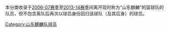 本分类收录于[[2006-07年中国男子篮球职业联赛|2006-07赛季]]至[[2013-14年中国男子篮球职业联赛|2013-14赛季]]间离开现时称为“山东麒麟”的篮球队的队员，但不包含离队后再次以球员身份回归该球队（及其后身）的球员。
[[Category:山东麒麟队球员|Category:山东麒麟队球员]]